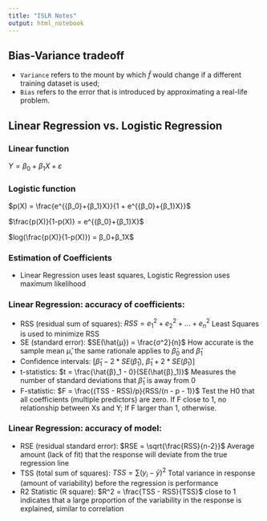 ```yaml
---
title: "ISLR Notes"
output: html_notebook
---
```


## Bias-Variance tradeoff

* `Variance` refers to the mount by which $\hat{f}$ would change if a different training dataset is used;
* `Bias` refers to the error that is introduced by approximating a real-life problem.

## Linear Regression vs. Logistic Regression

### Linear function
$Y = β_0 + β_1X + ε$

### Logistic function
$p(X) = \frac{e^{{β_0}+{β_1}X}}{1 + e^{{β_0}+{β_1}X}}$

$\frac{p(X)}{1-p(X)} = e^{{β_0}+{β_1}X}$

$log(\frac{p(X)}{1-p(X)}) = β_0+β_1X$

### Estimation of Coefficients 

* Linear Regression uses least squares, Logistic Regression uses maximum likelihood


### Linear Regression: accuracy of coefficients:

- RSS (residual sum of squares): $RSS = e^2_1 + e^2_2 + ... + e^2_n$ Least Squares is used to minimize RSS
- SE (standard error): $SE(\hat{μ}) = \frac{σ^2}{n}$ How accurate is the sample mean $\hat{μ}$, the same rationale applies to $\hat{β}_0$ and $\hat{β}_1$
- Confidence intervals: [$\hat{β}_1 - 2*SE(\hat{β}_1)$, $\hat{β}_1 + 2*SE(\hat{β}_1)$]
- t-statistics: $t = \frac{\hat{β}_1 - 0}{SE(\hat{β}_1)}$ Measures the number of standard deviations that $\hat{β}_1$ is away from 0
- F-statistic: $F = \frac{(TSS - RSS)/p}{RSS/(n - p - 1)}$ Test the H0 that all coefficients (multiple predictors) are zero. If F close to 1, no relationship between Xs and Y; If F larger than 1, otherwise.

### Linear Regression: accuracy of model:

- RSE (residual standard error): $RSE = \sqrt{\frac{RSS}{n-2}}$ Average amount (lack of fit) that the response will deviate from the true regression line
- TSS (total sum of squares): $TSS = \sum{(y_i - \bar{y})^2}$ Total variance in response (amount of variability) before the regression is performance
- R2 Statistic (R square):  $R^2 = \frac{TSS - RSS}{TSS}$ close to 1 indicates that a large proportion of the variability in the response is explained, similar to correlation
